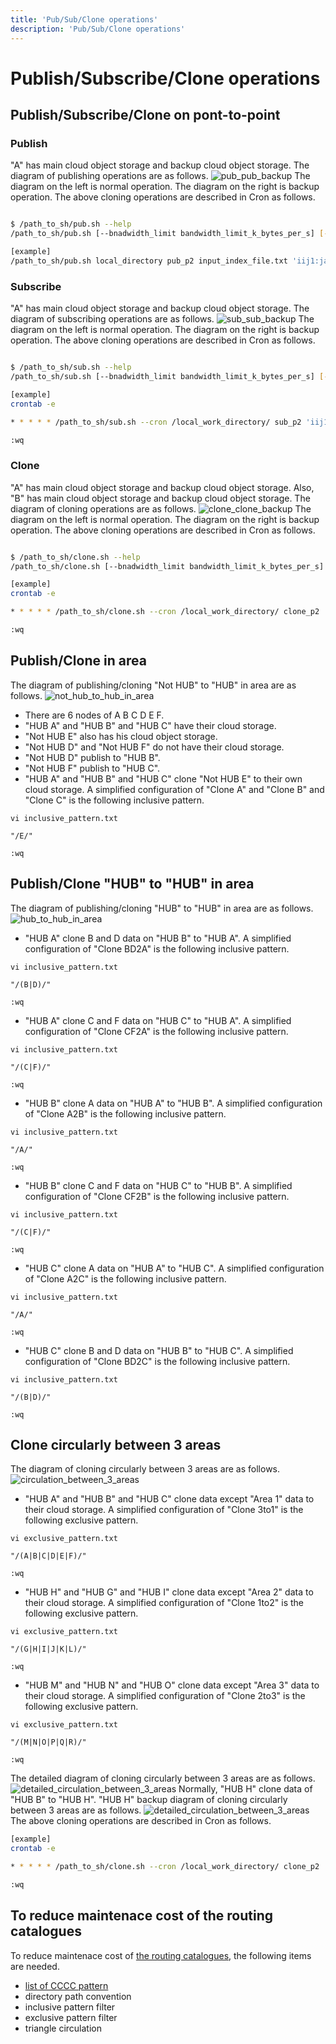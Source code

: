 ```yaml
---
title: 'Pub/Sub/Clone operations'
description: 'Pub/Sub/Clone operations'
---
```


# Publish/Subscribe/Clone operations
## Publish/Subscribe/Clone on pont-to-point 
### Publish
"A" has main cloud object storage and backup cloud object storage. The diagram of publishing operations are as follows.
![pub_pub_backup](pub_sub_clone_operations_img/pub_pub_backup.png)
The diagram on the left is normal operation. The diagram on the right is backup operation.
The above cloning operations are described in Cron as follows.

```bash

$ /path_to_sh/pub.sh --help
/path_to_sh/pub.sh [--bnadwidth_limit bandwidth_limit_k_bytes_per_s] [--cron] [--debug_shell] [--rm_input_index_file] [--wildcard_index] local_work_directory unique_job_name input_index_file 'destination_rclone_remote_bucket_main[;destination_rclone_remote_bucket_sub]' priority parallel

[example]
/path_to_sh/pub.sh local_directory pub_p2 input_index_file.txt 'iij1:japan.meteorological.agency.1.open.data.i;iij2:japan.meteorological.agency.2.open.data.i' p2 16

```
### Subscribe
"A" has main cloud object storage and backup cloud object storage. The diagram of subscribing operations are as follows.
![sub_sub_backup](pub_sub_clone_operations_img/sub_sub_backup.png)
The diagram on the left is normal operation. The diagram on the right is backup operation.
The above cloning operations are described in Cron as follows.

```bash

$ /path_to_sh/sub.sh --help
/path_to_sh/sub.sh [--bnadwidth_limit bandwidth_limit_k_bytes_per_s] [--cron] [--debug_shell] [--debug_index_file] [--standard_output_processed_file] [--urgent] [--wildcard_index] local_work_directory unique_job_name 'source_rclone_remote_bucket_main[;source_rclone_remote_bucket_sub][;;backup_source_rclone_remote_bucket_main[;backup_source_rclone_remote_bucket_sub]]' priority parallel [inclusive_pattern_file] [exclusive_pattern_file]

[example]
crontab -e

* * * * * /path_to_sh/sub.sh --cron /local_work_directory/ sub_p2 'iij1:japan.meteorological.agency.1.open.data.i;iij2:japan.meteorological.agency.2.open.data.i' p2 16

:wq
```
### Clone
"A" has main cloud object storage and backup cloud object storage. Also, "B" has main cloud object storage and backup cloud object storage. The diagram of cloning operations are as follows.
![clone_clone_backup](pub_sub_clone_operations_img/clone_clone_backup.png)
The diagram on the left is normal operation. The diagram on the right is backup operation.
The above cloning operations are described in Cron as follows.

```bash

$ /path_to_sh/clone.sh --help
/path_to_sh/clone.sh [--bnadwidth_limit bandwidth_limit_k_bytes_per_s] [--cron] [--debug_shell] [--debug_index_file] [--standard_output_processed_file] [--urgent] [--wildcard_index] local_work_directory unique_job_name 'source_rclone_remote_bucket_main[;source_rclone_remote_bucket_sub][;;backup_source_rclone_remote_bucket_main[;backup_source_rclone_remote_bucket_sub]]' 'destination_rclone_remote_bucket_main[;destination_rclone_remote_bucket_sub]' priority parallel [inclusive_pattern_file] [exclusive_pattern_file]

[example]
crontab -e

* * * * * /path_to_sh/clone.sh --cron /local_work_directory/ clone_p2 'iij1:japan.meteorological.agency.1.open.data.i;iij2:japan.meteorological.agency.2.open.data.i' 'rakuten1:japan.meteorological.agency.1.open.data.o;rakuten2:japan.meteorological.agency.2.open.data.o' p2 16

:wq
```
## Publish/Clone in area 
The diagram of publishing/cloning "Not HUB" to "HUB" in area are as follows.
![not_hub_to_hub_in_area](pub_sub_clone_operations_img/not_hub_to_hub_in_area.png)
- There are 6 nodes of A B C D E F. 
- "HUB A" and "HUB B" and "HUB C" have their cloud storage.
- "Not HUB E" also has his cloud object storage. 
- "Not HUB D" and "Not HUB F" do not have their cloud storage.
- "Not HUB D" publish to "HUB B".
- "Not HUB F" publish to "HUB C".
- "HUB A" and "HUB B" and "HUB C" clone "Not HUB E" to their own cloud storage.
A simplified configuration of "Clone A" and "Clone B" and "Clone C" is the following inclusive pattern.
```inclusive regex pattern
vi inclusive_pattern.txt

"/E/"

:wq
```
## Publish/Clone "HUB" to "HUB" in area
The diagram of publishing/cloning "HUB" to "HUB" in area are as follows.
![hub_to_hub_in_area](pub_sub_clone_operations_img/hub_to_hub_in_area.png)
- "HUB A" clone B and D data on "HUB B" to "HUB A".
A simplified configuration of "Clone BD2A" is the following inclusive pattern.
```inclusive regex pattern
vi inclusive_pattern.txt

"/(B|D)/"

:wq
```
- "HUB A" clone C and F data on "HUB C" to "HUB A".
A simplified configuration of "Clone CF2A" is the following inclusive pattern.
```inclusive regex pattern
vi inclusive_pattern.txt

"/(C|F)/"

:wq
```
- "HUB B" clone A data on "HUB A" to "HUB B".
  A simplified configuration of "Clone A2B" is the following inclusive pattern.
```inclusive regex pattern
vi inclusive_pattern.txt

"/A/"

:wq
```
- "HUB B" clone C and F data on "HUB C" to "HUB B".
  A simplified configuration of "Clone CF2B" is the following inclusive pattern.
```inclusive regex pattern
vi inclusive_pattern.txt

"/(C|F)/"

:wq
```
- "HUB C" clone A data on "HUB A" to "HUB C".
  A simplified configuration of "Clone A2C" is the following inclusive pattern.
```inclusive regex pattern
vi inclusive_pattern.txt

"/A/"

:wq
```
- "HUB C" clone B and D data on "HUB B" to "HUB C".
  A simplified configuration of "Clone BD2C" is the following inclusive pattern.
```inclusive regex pattern
vi inclusive_pattern.txt

"/(B|D)/"

:wq
```

## Clone circularly between 3 areas
The diagram of cloning circularly between 3 areas are as follows.
![circulation_between_3_areas](pub_sub_clone_operations_img/circulation_between_3_areas.png)
- "HUB A" and "HUB B" and "HUB C" clone data except "Area 1" data to their cloud storage.
  A simplified configuration of "Clone 3to1" is the following exclusive pattern.
```exclusive regex pattern
vi exclusive_pattern.txt

"/(A|B|C|D|E|F)/"

:wq
```
- "HUB H" and "HUB G" and "HUB I" clone data except "Area 2" data to their cloud storage.
  A simplified configuration of "Clone 1to2" is the following exclusive pattern.
```exclusive regex pattern
vi exclusive_pattern.txt

"/(G|H|I|J|K|L)/"

:wq
```
- "HUB M" and "HUB N" and "HUB O" clone data except "Area 3" data to their cloud storage.
  A simplified configuration of "Clone 2to3" is the following exclusive pattern.
```exclusive regex pattern
vi exclusive_pattern.txt

"/(M|N|O|P|Q|R)/"

:wq
```
The detailed diagram of cloning circularly between 3 areas are as follows.
![detailed_circulation_between_3_areas](pub_sub_clone_operations_img/detailed_circulation_between_3_areas.png)
Normally, "HUB H" clone data of "HUB B" to "HUB H". "HUB H" backup diagram of cloning circularly between 3 areas are as follows.
![detailed_circulation_between_3_areas](pub_sub_clone_operations_img/detailed_backup_circulation_between_3_areas.png)
The above cloning operations are described in Cron as follows.

```bash
[example]
crontab -e

* * * * * /path_to_sh/clone.sh --cron /local_work_directory/ clone_p2 'iij1:not_japan_1.meteorological.agency.1.open.data.i;iij2:not_japan_1.meteorological.agency.2.open.data.i;;wasabi1:not_japan_2.meteorological.agency.1.open.data;wasabi2:not_japan_2.meteorological.agency.2.open.data' 'rakuten1:japan.meteorological.agency.1.open.data.o;rakuten2:japan.meteorological.agency.2.open.data.o' p2 16

:wq
```
## To reduce maintenace cost of the routing catalogues
To reduce maintenace cost of [the routing catalogues](https://community.wmo.int/activity-areas/operational-information-service/routing-catalogues), the following items are needed.
- [list of CCCC pattern](https://github.com/public-tatsuya-noyori/meteorological_preprocessor/blob/master/tests/cccc_pattern.txt)
- directory path convention
- inclusive pattern filter
- exclusive pattern filter
- triangle circulation
